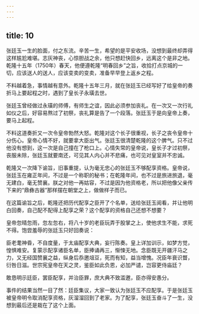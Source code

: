 ```yaml
---
---
---
```

title: 10
---



张廷玉一生的脸面，付之东流。辛苦一生，希望的是平安收场，没想到最终却弄得这样尴尬难堪。志灰神丧，心惊胆战之余，他只想赶快回乡，远离这个是非之地。乾隆十五年（1750年）春天，他便遵乾隆“明春回乡”之旨，收拾打点京城的一切，应该送人的送人，应该变卖的变卖，准备早早登上返乡之程。

不料越着急，事情越有意外。乾隆十五年三月，就在张廷玉已经写好了给皇帝的奏折马上要起程之时，遇到了皇长子永璜去世。

张廷玉曾经做过永璜的师傅，有师生之谊，因此必须参加丧礼。在一次又一次行礼如仪之后，好容易熬过了初祭，丧礼算是告了一个段落。张廷玉于是向皇帝上奏，要马上起程。

不料这道奏折又一次令皇帝勃然大怒。乾隆对这个长子很重视，长子之丧令皇帝十分伤心。皇帝心情不好，就要拿大臣出气。张廷玉很清楚乾隆的这个脾气。只不过他没有想到，这一次是自己撞在了枪口上。心情失常的皇帝说，皇长子才过初祭，丧服未除，张廷玉就要南还，可见其人内心并不悲痛，也可见对皇室并不忠诚。

乾隆又一次降下谕旨，旧事重提，认为毫无忠心的张廷玉不够配享资格。皇帝说，张廷玉在雍正年间，不过是一个称职的秘书；在乾隆年间，也不过是旅进旅退，毫无建白，毫无赞襄。朕之对他一再姑容，不过是因为他资格老，所以把他像父亲传下来的“鼎彝古器”那样摆在朝堂之上，做做样子而已。

在这篇谕旨之后，乾隆还把历代配享之臣开了个名单，送给张廷玉阅看，并让他明白回奏，自己配不配得上配享之荣？这个配享的资格自己还想不想要？

皇帝忽晴忽雨，忽左忽右，将八十岁的老臣玩弄于股掌之上，使他求生不能，求死不得。饱尝羞辱的张廷玉只好回奏说：





臣老耄神昏，不自度量，于太庙配享大典，妄行陈奏。皇上详加训示，如梦方觉，惶惧难安。复蒙示配享诸臣名单，臣捧诵再三，惭悚无地。念臣既无开疆汗马之力，又无经国赞襄之益，纵身后忝邀俎豆，死而有知，益当增愧。况臣年衰识瞀，衍咎日滋。世宗宪皇帝在天之灵，鉴臣如此负恩，必加严谴，岂容更侍庙廷？

敢恳明示廷臣，罢臣配享，并治臣罪，庶大典不致滥邀，臣亦得安愚分。





事件的结果当然一目了然：廷臣集议，大家一致认为张廷玉不应配享。于是张廷玉被皇帝明令取消配享资格，灰溜溜回到了老家。为了配享，张廷玉奋斗了一生，没想到最后还是栽在了这个上面。